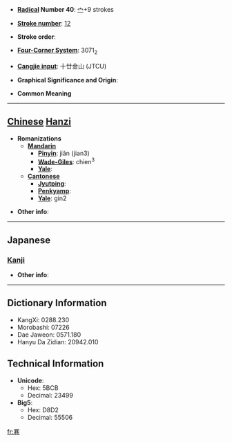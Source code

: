 * '''[[Wiktionary:Chinese radical index| Radical]] Number 40''': [[Wiktionary:Chinese radical index 宀|宀]]+9 strokes

* '''[[Wiktionary:Chinese total strokes index|Stroke number]]''': [[Wiktionary:Chinese total strokes index 12|12]]

* '''Stroke order''': 

* '''[[Wiktionary:Chinese four corner index|Four-Corner System]]''': 3071<sub>2</sub>

* '''[[Wiktionary:Chinese Cangjie index|Cangjie input]]''': 十廿金山 (JTCU)

* '''Graphical Significance and Origin''': 

* '''Common Meaning'''

----

== [[Chinese]] [[Hanzi]] ==

* '''Romanizations'''
** '''[[Mandarin]]'''
*** '''[[Pinyin]]''': jiǎn (jian3)
*** '''[[Wade-Giles]]''': chien<sup>3</sup>
*** '''[[Yale]]''': 
** '''[[Cantonese]]'''
*** '''[[Jyutping]]''':
*** '''[[Penkyamp]]''': 
*** '''[[Yale]]''': gin2

* '''Other info''': 

----

==Japanese==
===[[Kanji]]===
{{kanji|on readings=[[けん]] (ken)|kun readings=}}

* '''Other info''':  

----

== Dictionary Information ==

* KangXi: 0288.230
* Morobashi: 07226
* Dae Jaweon: 0571.180
* Hanyu Da Zidian: 20942.010

== Technical Information ==

* '''Unicode''':
** Hex: 5BCB
** Decimal: 23499
* '''Big5''':
** Hex: D8D2
** Decimal: 55506

[[fr:寋]]